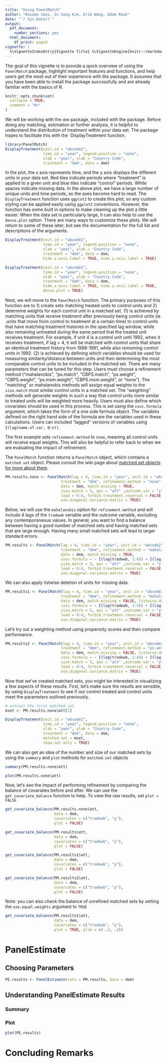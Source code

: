```yaml
---
title: "Using PanelMatch"
author: "Kosuke Imai, In Song Kim, Erik Wang, Adam Rauh"
date: "`r Sys.Date()`"
output:
  pdf_document:
    number_sections: yes
  html_document:
    df_print: paged
vignette: |
  %\VignetteIndexEntry{Vignette Title} %\VignetteEngine{knitr::rmarkdown} %\VignetteEncoding{UTF-8}
---
```


The goal of this vignette is to provide a quick overview of using the `PanelMatch` package, highlight important features and functions, and help users get the most out of their experience with the package. It assumes that you have been able to install the package successfully and are already familiar with the basics of R.

```r
knitr::opts_chunk$set(
  collapse = TRUE,
  comment = "#>"
)
```

We will be working with the `dem` package, included with the package. Before doing any matching, estimation or further analysis, it is helpful to understand the distribution of treatment within your data set. The package hopes to facilitate this with the `DisplayTreatment function. 


```r
library(PanelMatch)
DisplayTreatment(unit.id = "wbcode2",
                 time.id = "year", legend.position = "none",
                 xlab = "year", ylab = "Country Code",
                 treatment = "dem", data = dem)
```
In the plot, the x axis represents time, and the y axis displays the different units in your data set. Red tiles indicate periods where "treatment" is applied to a given unit and blue tiles indicate "control" periods. White spaces indicate missing data. In the above plot, we have a large number of unique units and time periods, so the axes become hard to read. The `DisplayTreatment` function uses `ggplot2` to create this plot, so any custom styling can be applied easily using `ggplot2` conventions. However, the function has some built in options to make cleaning up the plot a little easier. When the data set is particularly large, it can also help to use the `dense.plot` option. There are many ways to customize these plots. We will return to some of these later, but see the documentation for the full list and descriptions of the arguments. 


```r
DisplayTreatment(unit.id = "wbcode2",
                 time.id = "year", legend.position = "none",
                 xlab = "year", ylab = "Country Code",
                 treatment = "dem", data = dem, 
                 hide.x.axis.label = TRUE, hide.y.axis.label = TRUE)

DisplayTreatment(unit.id = "wbcode2",
                 time.id = "year", legend.position = "none",
                 xlab = "year", ylab = "Country Code",
                 treatment = "dem", data = dem, 
                 hide.x.axis.label = TRUE, hide.y.axis.label = TRUE, 
                 dense.plot = TRUE)
```

Next, we will move to the `PanelMatch` function. The primary purposes of this function are to 1) create sets matching treated units to control units and 2) determine weights for each control unit in a matched set. (1) is achieved by matching units that receive treatment after previously being control units (ie .units that move from control to treatment at a certain time) to control units that have matching treatment histories in the specified lag window, while also remaining untreated during the same period that the treated unit receives treatment. For example, if unit 4 is a control unit until 1992, when it receives treatment, if lag = 4, it will be matched with control units that share an identical treatment history from 1988-1991, while also *remaining control units* in 1992. (2) is achieved by defining which variables should be used for measuring similarity/distance between units and then determining the most comparable control units to be included in the matched set. There are many parameters that can be tuned for this step. Users must choose a refinement method ("mahalanobis", "ps.match", "CBPS.match", "ps.weight", "CBPS.weight", "ps.msm.weight", "CBPS.msm.weight", or "none"). The "matching" or mahalanobis methods will assign equal weights to the `size.match` most similar control units in a matched set. The "weighting" methods will generate weights in such a way that control units more similar to treated units will be weighted more heavily. Users must also define which covariates should be used in this process. This is set using the `covs.formula` argument, which takes the form of a one side formula object. The variables defined on the right hand side of the formula are the variables used in these calculations. Users can included "lagged" versions of variables using `I(lag(name.of.var, 0:n))`.


The first example sets `refinement.method` to `none`, meaning all control units will receive equal weights. This will also be helpful to refer back to when we are evaluating the impact of refinement.

The `PanelMatch` function returns a `PanelMatch` object, which contains a `matched.set` object. Please consult the wiki page about [matched set objects for more about them](https://github.com/insongkim/PanelMatch/wiki/Matched-Set-Objects).

```r
PM.results.none <- PanelMatch(lag = 4, time.id = "year", unit.id = "wbcode2", 
                         treatment = "dem", refinement.method = "none", 
                         data = dem, match.missing = TRUE, 
                         size.match = 5, qoi = "att" ,outcome.var = "y",
                         lead = 0:4, forbid.treatment.reversal = FALSE, 
                         use.diagonal.variance.matrix = TRUE)
```


Below, we will use the `mahalanobis` option for `refinement.method` and will include 4 lags of the `tradewb` variable and the outcome variable, excluding any contemporaneous values. In general, you want to find a balance between having a good number of matched sets and having matched sets that are large enough. Having many small matched sets will lead to larger standard errors. 

```r
PM.results <- PanelMatch(lag = 4, time.id = "year", unit.id = "wbcode2", 
                         treatment = "dem", refinement.method = "mahalanobis", 
                         data = dem, match.missing = TRUE, 
                         covs.formula = ~ I(lag(tradewb, 1:4)) + I(lag(y, 1:4)), 
                         size.match = 5, qoi = "att" ,outcome.var = "y",
                         lead = 0:4, forbid.treatment.reversal = FALSE, 
                         use.diagonal.variance.matrix = TRUE)
```

We can also apply listwise deletion of units for missing data. 
```r
PM.results1 <- PanelMatch(lag = 4, time.id = "year", unit.id = "wbcode2", 
                         treatment = "dem", refinement.method = "mahalanobis", 
                         data = dem, match.missing = FALSE, listwise.delete = TRUE, 
                         covs.formula = ~ I(lag(tradewb, 1:4)) + I(lag(y, 1:4)), 
                         size.match = 5, qoi = "att" ,outcome.var = "y",
                         lead = 0:4, forbid.treatment.reversal = FALSE, 
                         use.diagonal.variance.matrix = TRUE)
```

Let's try out a weighting method using propensity scores and then compare performance.
```r
PM.results2 <- PanelMatch(lag = 4, time.id = "year", unit.id = "wbcode2", 
                         treatment = "dem", refinement.method = "ps.weight", 
                         data = dem, match.missing = FALSE, listwise.delete = TRUE, 
                         covs.formula = ~ I(lag(tradewb, 1:4)) + I(lag(y, 1:4)), 
                         size.match = 5, qoi = "att" ,outcome.var = "y",
                         lead = 0:4, forbid.treatment.reversal = FALSE, 
                         use.diagonal.variance.matrix = TRUE)
```


Now that we've created matched sets, you might be interested in visualizing a few aspects of these results. First, let's make sure the results are sensible, by using `DisplayTreatment` to see if our control treated and control units meet the parameters outlined previously.

```r
# extract the first matched set
mset <- PM.results.none$att[1]

DisplayTreatment(unit.id = "wbcode2",
                 time.id = "year", legend.position = "none",
                 xlab = "year", ylab = "Country Code",
                 treatment = "dem", data = dem,
                 matched.set = mset,
                 show.set.only = TRUE)

```

We can also get an idea of the number and size of our matched sets by using the `summary` and `plot` methods for `matched.set` objects

```r
summary(PM.results.none$att)

plot(PM.results.none$att)
```

Now, let's see the impact of performing refinement by comparing the balance of covariates before and after. We can use the `get_covariate_balance` function to help. To view the raw results, set `plot = FALSE` 

```r
get_covariate_balance(PM.results.none$att,
                      data = dem,
                      covariates = c("tradewb", "y"),
                      plot = FALSE)

get_covariate_balance(PM.results$att,
                      data = dem,
                      covariates = c("tradewb", "y"),
                      plot = FALSE)

get_covariate_balance(PM.results1$att,
                      data = dem,
                      covariates = c("tradewb", "y"), 
                      plot = FALSE)

get_covariate_balance(PM.results2$att,
                      data = dem,
                      covariates = c("tradewb", "y"), 
                      plot = FALSE)


```
Note: you can also check the balance of unrefined matched sets by setting the `use.equal.weights` argument to `TRUE`

```r
get_covariate_balance(PM.results1$att,
                      data = dem,
                      covariates = c("tradewb", "y"), 
                      plot = TRUE, ylim = c(-.2, .2))
```


# PanelEstimate

## Choosing Parameters

```r
PE.results <- PanelEstimate(sets = PM.results, data = dem)
```
## Understanding PanelEstimate Results


### Summary 

### Plot
```r
plot(PE.results)
```

# Concluding Remarks




